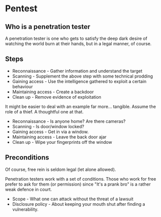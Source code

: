 # Pentest

## Who is a penetration tester
A penetration tester is one who gets to satisfy the deep dark desire of watching the world burn at their hands, but in a legal manner, of course.

## Steps

+ Reconnaissance - Gather information and understand the target
+ Scanning - Supplement the above step with some technical prodding
+ Gaining access - Use the intelligence gathered to exploit a certain behaviour
+ Maintaining access - Create a backdoor 
+ Clean up - Remove evidence of exploitation

It might be easier to deal with an example far more... tangible.
Assume the role of a thief. A thoughtful one at that.

+ Reconnaissance - Is anyone home? Are there cameras?
+ Scanning - Is door/window locked?
+ Gaining access - Get in via a window.
+ Maintaining access - Leave the back door ajar
+ Clean up - Wipe your fingerprints off the window

## Preconditions
Of course, free rein is seldom legal (let alone allowed).

Penetration testers work with a set of conditions. 
Those who work for free prefer to ask for them (or permission) since "It's a prank bro" is a rather weak defence in court.

+ Scope - What one can attack without the threat of a lawsuit
+ Disclosure policy - About keeping your mouth shut after finding a vulnerability.

